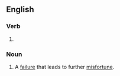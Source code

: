 ==English==

===Verb===
{{head|en|verb form}}

# {{present participle of|en|backfire|nocat=1}}

===Noun===
{{en-noun}}

# A [[failure]] that leads to further [[misfortune]].